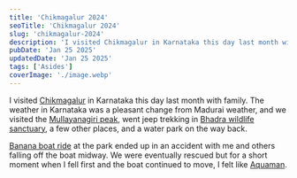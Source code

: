 ```yaml
---
title: 'Chikmagalur 2024'
seoTitle: 'Chikmagalur 2024'
slug: 'chikmagalur-2024'
description: 'I visited Chikmagalur in Karnataka this day last month with family. The weather in Karnataka was a pleasant change from Madurai weather, and we visited the Mullayanagiri peak, went jeep trekking in Bhadra wildlife sanctuary, a few other places, and a water park on the way back.'
pubDate: 'Jan 25 2025'
updatedDate: 'Jan 25 2025'
tags: ['Asides']
coverImage: './image.webp'
---
```


I visited [Chikmagalur](https://en.wikipedia.org/wiki/Chikmagalur) in Karnataka this day last month with family. The weather in Karnataka was a pleasant change from Madurai weather, and we visited the [Mullayanagiri peak](https://en.wikipedia.org/wiki/Mullayyana_Giri), went jeep trekking in [Bhadra wildlife sanctuary](https://karnatakatourism.org/tour-item/bhadra-wildlife-sanctuary-and-tiger-reserve/), a few other places, and a water park on the way back.

[Banana boat ride](https://www.google.com/search?client=firefox-b-d&q=banana%20boat%20ride) at the park ended up in an accident with me and others falling off the boat midway. We were eventually rescued but for a short moment when I fell first and the boat continued to move, I felt like [Aquaman](<https://en.wikipedia.org/wiki/Aquaman_(film)>).
